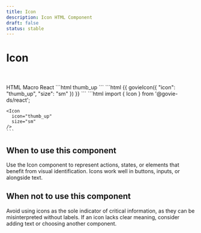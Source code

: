 ```yaml
---
title: Icon
description: Icon HTML Component
draft: false
status: stable
---
```


# Icon

<ComponentStatusBlock componentId="icon" />

<Icon icon="thumb_up" size="sm" />
<Icon icon="thumb_up" size="md" />
<Icon icon="thumb_up" size="lg" />
<Icon icon="thumb_up" size="xl" />

<br />
<br />

<Tabs id="tab1">
  <TabList>
    <TabItem value="tab11">HTML</TabItem>
    <TabItem value="tab12">Macro</TabItem>
    <TabItem value="tab13">React</TabItem>
  </TabList>
  <TabPanel value="tab11">
  ```html
    <span
      data-testid="govie-icon"
      role="presentation"
      class="
        material-icons
        gi-block
        gi-text-[16px]
      ">
      thumb_up
    </span>
  ```
  </TabPanel>
  <TabPanel value="tab12">
  ```html
    {{ govieIcon({
      "icon": "thumb_up",
      "size": "sm"
    }) }}
  ```
  </TabPanel>
  <TabPanel value="tab13">
    ```html
    import { Icon } from '@govie-ds/react';

    <Icon
      icon="thumb_up"
      size="sm"
    />
    ```

  </TabPanel>
</Tabs>

## When to use this component

Use the Icon component to represent actions, states, or elements that benefit from visual identification. Icons work well in buttons, inputs, or alongside text.

## When not to use this component

Avoid using icons as the sole indicator of critical information, as they can be misinterpreted without labels. If an icon lacks clear meaning, consider adding text or choosing another component.
